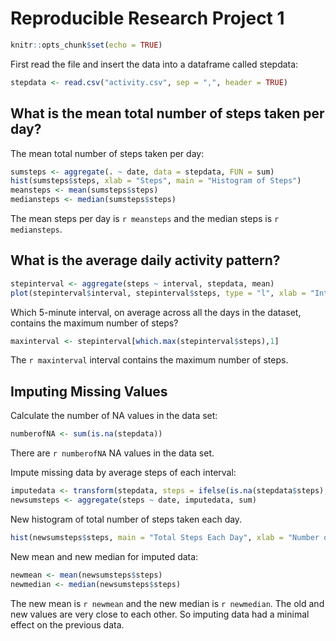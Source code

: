 Reproducible Research Project 1
=========================================================================================================


```{r setup, include=FALSE}
knitr::opts_chunk$set(echo = TRUE)
```

First read the file and insert the data into a dataframe called stepdata:

```{r}
stepdata <- read.csv("activity.csv", sep = ",", header = TRUE)
```

## What is the mean total number of steps taken per day? 

The mean total number of steps taken per day:

```{r}
sumsteps <- aggregate(. ~ date, data = stepdata, FUN = sum)
hist(sumsteps$steps, xlab = "Steps", main = "Histogram of Steps")
meansteps <- mean(sumsteps$steps)
mediansteps <- median(sumsteps$steps)
```

The mean steps per day is `r meansteps` and the median steps is `r mediansteps`.

## What is the average daily activity pattern?

```{r}
stepinterval <- aggregate(steps ~ interval, stepdata, mean)
plot(stepinterval$interval, stepinterval$steps, type = "l", xlab = "Interval", ylab = "Steps")
```

Which 5-minute interval, on average across all the days in the dataset, contains the maximum number of steps?

```{r}
maxinterval <- stepinterval[which.max(stepinterval$steps),1]
```

The `r maxinterval` interval contains the maximum number of steps.

## Imputing Missing Values

Calculate the number of NA values in the data set:
```{r}
numberofNA <- sum(is.na(stepdata))
```
There are `r numberofNA` NA values in the data set.

Impute missing data by average steps of each interval:
```{r}
imputedata <- transform(stepdata, steps = ifelse(is.na(stepdata$steps), stepinterval$steps[match(stepdata$interval, stepinterval$interval)], stepdata$steps))
newsumsteps <- aggregate(steps ~ date, imputedata, sum)
```

New histogram of total number of steps taken each day.
```{r}
hist(newsumsteps$steps, main = "Total Steps Each Day", xlab = "Number of Steps", col = "blue")
```

New mean and new median for imputed data:
```{r}
newmean <- mean(newsumsteps$steps)
newmedian <- median(newsumsteps$steps)
```

The new mean is `r newmean` and the new median is `r newmedian`.  The old and new values are very close to each other.  So imputing data had a minimal effect on the previous data.


